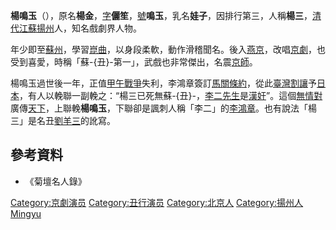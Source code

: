 '''楊鳴玉'''（{{bd|1815年||1894年||Yang, Mingyu}}），原名'''楊金'''，[[表字|字]]'''儷笙'''，[[號|號]]'''鳴玉'''，乳名'''娃子'''，因排行第三，人稱'''楊三'''，[[清代|清代]][[江蘇|江蘇]][[揚州|揚州]]人，知名戲劇界人物。

年少即至[[蘇州|蘇州]]，學習[[崑曲|崑曲]]，以身段柔軟，動作滑稽聞名。後入[[燕京|燕京]]，改唱[[京劇|京劇]]，也受到喜愛，時稱「蘇-{丑}-第一」，武戲也非常傑出，名震[[京師|京師]]。

楊鳴玉過世後一年，正值[[甲午戰爭|甲午戰爭]]失利，李鴻章簽訂[[馬關條約|馬關條約]]，從此[[臺灣割讓|臺灣割讓]]予[[日本|日本]]，有人以輓聯一副輓之：“楊三已死無蘇-{丑}-，[[李鴻章|李二先生]]是[[漢奸|漢奸]]”。這個[[無情對|無情對]]廣傳[[天下|天下]]，上聯輓'''楊鳴玉'''，下聯卻是諷刺人稱「李二」的[[李鴻章|李鴻章]]。也有說法「楊三」是名丑[[劉趕三|劉羊三]]的訛寫。

==參考資料==
*《菊壇名人錄》

{{京剧名角}}

{{DEFAULTSORT:Yang, Mingyu}}
[[Category:京劇演员|Category:京劇演员]]
[[Category:丑行演员|Category:丑行演员]]
[[Category:北京人|Category:北京人]]
[[Category:揚州人|Category:揚州人]]
[[Category:楊姓|Mingyu]]